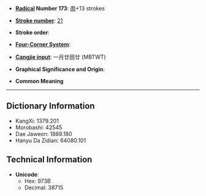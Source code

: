 * '''[[Wiktionary:Chinese radical index| Radical]] Number 173''': [[Wiktionary:Chinese radical index 雨|雨]]+13 strokes

* '''[[Wiktionary:Chinese total strokes index|Stroke number]]''': [[Wiktionary:Chinese total strokes index 21|21]]

* '''Stroke order''': 

* '''[[Wiktionary:Chinese four corner index|Four-Corner System]]''': 

* '''[[Wiktionary:Chinese Cangjie index|Cangjie input]]''': 一月廿田廿 (MBTWT)

* '''Graphical Significance and Origin''': 

* '''Common Meaning'''

----

== Dictionary Information ==

* KangXi: 1379.201
* Morobashi: 42545
* Dae Jaweon: 1889.180
* Hanyu Da Zidian: 64080.101

== Technical Information ==

* '''Unicode''':
** Hex: 973B
** Decimal: 38715